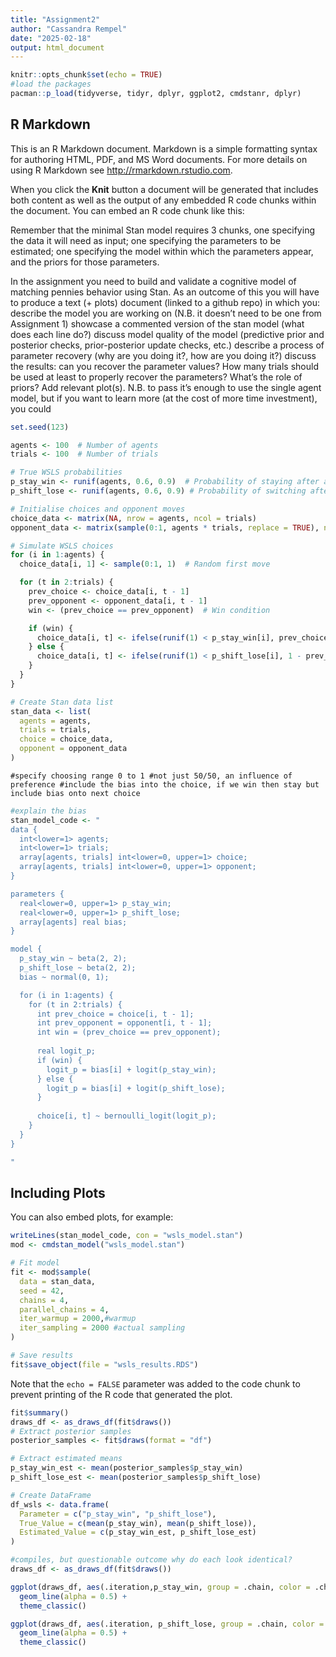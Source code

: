 ```yaml
---
title: "Assignment2"
author: "Cassandra Rempel"
date: "2025-02-18"
output: html_document
---
```



```r
knitr::opts_chunk$set(echo = TRUE)
#load the packages
pacman::p_load(tidyverse, tidyr, dplyr, ggplot2, cmdstanr, dplyr)

```

## R Markdown

This is an R Markdown document. Markdown is a simple formatting syntax for authoring HTML, PDF, and MS Word documents. For more details on using R Markdown see <http://rmarkdown.rstudio.com>.

When you click the **Knit** button a document will be generated that includes both content as well as the output of any embedded R code chunks within the document. You can embed an R code chunk like this:

Remember that the minimal Stan model requires 3 chunks, one specifying the data it will need as input; one specifying the parameters to be estimated; one specifying the model within which the parameters appear, and the priors for those parameters.

In the assignment you need to build and validate a cognitive model of matching pennies behavior using Stan. As an outcome of this you will have to produce a text (+ plots) document (linked to a github repo) in which you:
describe the model you are working on (N.B. it doesn't need to be one from Assignment 1)
showcase a commented version of the stan model (what does each line do?)
discuss model quality of the model (predictive prior and posterior checks, prior-posterior update checks, etc.)
describe a process of parameter recovery (why are you doing it?, how are you doing it?)
discuss the results: can you recover the parameter values? How many trials should be used at least to properly recover the parameters? What’s the role of priors? Add relevant plot(s).
N.B. to pass it's enough to use the single agent model, but if you want to learn more (at the cost of more time investment), you could


```r

set.seed(123)

agents <- 100  # Number of agents
trials <- 100  # Number of trials

# True WSLS probabilities
p_stay_win <- runif(agents, 0.6, 0.9)  # Probability of staying after a win
p_shift_lose <- runif(agents, 0.6, 0.9) # Probability of switching after a loss

# Initialise choices and opponent moves
choice_data <- matrix(NA, nrow = agents, ncol = trials)
opponent_data <- matrix(sample(0:1, agents * trials, replace = TRUE), nrow = agents, ncol = trials)

# Simulate WSLS choices
for (i in 1:agents) {
  choice_data[i, 1] <- sample(0:1, 1)  # Random first move

  for (t in 2:trials) {
    prev_choice <- choice_data[i, t - 1]
    prev_opponent <- opponent_data[i, t - 1]
    win <- (prev_choice == prev_opponent)  # Win condition

    if (win) {
      choice_data[i, t] <- ifelse(runif(1) < p_stay_win[i], prev_choice, 1 - prev_choice)
    } else {
      choice_data[i, t] <- ifelse(runif(1) < p_shift_lose[i], 1 - prev_choice, prev_choice)
    }
  }
}

# Create Stan data list
stan_data <- list(
  agents = agents,
  trials = trials,
  choice = choice_data,
  opponent = opponent_data
)


```
    
    #specify choosing range 0 to 1 #not just 50/50, an influence of preference #include the bias into the choice, if we win then stay but include bias onto next choice
```r
#explain the bias
stan_model_code <- "
data { 
  int<lower=1> agents;
  int<lower=1> trials;
  array[agents, trials] int<lower=0, upper=1> choice;
  array[agents, trials] int<lower=0, upper=1> opponent;
}

parameters {
  real<lower=0, upper=1> p_stay_win;
  real<lower=0, upper=1> p_shift_lose;
  array[agents] real bias; 
}

model {
  p_stay_win ~ beta(2, 2);
  p_shift_lose ~ beta(2, 2);
  bias ~ normal(0, 1);

  for (i in 1:agents) {
    for (t in 2:trials) {
      int prev_choice = choice[i, t - 1];
      int prev_opponent = opponent[i, t - 1];
      int win = (prev_choice == prev_opponent);
      
      real logit_p; 
      if (win) {
        logit_p = bias[i] + logit(p_stay_win);
      } else {
        logit_p = bias[i] + logit(p_shift_lose);
      }
      
      choice[i, t] ~ bernoulli_logit(logit_p);
    }
  }
}

"

```

## Including Plots

You can also embed plots, for example:

```r
writeLines(stan_model_code, con = "wsls_model.stan")
mod <- cmdstan_model("wsls_model.stan")

# Fit model
fit <- mod$sample(
  data = stan_data,
  seed = 42,
  chains = 4,
  parallel_chains = 4,
  iter_warmup = 2000,#warmup
  iter_sampling = 2000 #actual sampling
)

# Save results
fit$save_object(file = "wsls_results.RDS")

```

Note that the `echo = FALSE` parameter was added to the code chunk to prevent printing of the R code that generated the plot.
```r
fit$summary() 
draws_df <- as_draws_df(fit$draws()) 
# Extract posterior samples
posterior_samples <- fit$draws(format = "df")

# Extract estimated means
p_stay_win_est <- mean(posterior_samples$p_stay_win)
p_shift_lose_est <- mean(posterior_samples$p_shift_lose)

# Create DataFrame
df_wsls <- data.frame(
  Parameter = c("p_stay_win", "p_shift_lose"),
  True_Value = c(mean(p_stay_win), mean(p_shift_lose)),
  Estimated_Value = c(p_stay_win_est, p_shift_lose_est)
)

#compiles, but questionable outcome why do each look identical?
draws_df <- as_draws_df(fit$draws()) 

ggplot(draws_df, aes(.iteration,p_stay_win, group = .chain, color = .chain)) +
  geom_line(alpha = 0.5) +
  theme_classic()

ggplot(draws_df, aes(.iteration, p_shift_lose, group = .chain, color = .chain)) +
  geom_line(alpha = 0.5) +
  theme_classic()

```

```r





```

